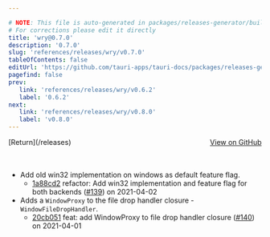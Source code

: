 ```yaml
---

# NOTE: This file is auto-generated in packages/releases-generator/build.ts
# For corrections please edit it directly
title: 'wry@0.7.0'
description: '0.7.0'
slug: 'references/releases/wry/v0.7.0'
tableOfContents: false
editUrl: 'https://github.com/tauri-apps/tauri-docs/packages/releases-generator/build.ts'
pagefind: false
prev:
   link: 'references/releases/wry/v0.6.2'
   label: '0.6.2'
next:
   link: 'references/releases/wry/v0.8.0'
   label: 'v0.8.0'
---
```


			

<ReleaseSidebar slug="references/releases/wry"  packageName="wry" />

<div style="margin-bottom:3rem; display: flex; justify-content: space-between; align-items: center"><span>[Return](/releases)</span><span><a href="https://github.com/tauri-apps/wry/releases/tag/wry-v0.7.0">View on GitHub</a></span></div>

- Add old win32 implementation on windows as default feature flag.
  - [1a88cd2](https://github.com/tauri-apps/wry/commit/1a88cd267f2a29c1dd35d7197250972718081847) refactor: Add win32 implementation and feature flag for both backends ([#139](https://github.com/tauri-apps/wry/pull/139)) on 2021-04-02
- Adds a `WindowProxy` to the file drop handler closure - `WindowFileDropHandler`.
  - [20cb051](https://github.com/tauri-apps/wry/commit/20cb051aba28009c70dad838b2a9b1575cb5363a) feat: add WindowProxy to file drop handler closure ([#140](https://github.com/tauri-apps/wry/pull/140)) on 2021-04-01

